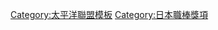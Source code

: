 {{Navbox
|bodyclass=hlist

|name = 太平洋聯盟最優秀防禦率
|title = [[太平洋聯盟]][[日本職棒防禦率王|最優秀防禦率]]
|basestyle = background-color:#8ce
|state = <includeonly>collapsed</includeonly>
|group1 = 1950年代
|list1 = 
*50 [[荒卷淳]]
*51 [[柚木進]]
*52 [[柚木進]]
*53 [[川崎徳次]]
*54 [[宅和本司]]
*55 [[中川隆]]
*56 [[稻尾和久]]
*57 [[稻尾和久]]
*58 [[稻尾和久]]
*59 [[杉浦忠]]
|group2 = 1960年代
|list2 = 
*60 [[小野正一]]
*61 [[稻尾和久]]
*62 [[久保田治]]
*63 [[久保征弘]]
*64 [[妻島芳郎]]
*65 [[三浦清弘]]
*66 [[稻尾和久]]
*67 [[足立光宏]]
*68 [[皆川睦雄|皆川睦男]]
*69 [[木樽正明]]
|group3 = 1970年代
|list3 = 
*70 [[佐藤道郎]]
*71 [[山田久志]]
*72 [[清俊彦]]
*73 [[米田哲也]]
*74 [[佐藤道郎]]
*75 [[村田兆治]]
*76 [[村田兆治]]
*77 [[山田久志]]
*78 [[鈴木啓示]]
*79 [[山口哲治]]
|group4 = 1980年代
|list4 = 
*80 [[木田勇]]
*81 [[岡部憲章]]
*82 [[高橋里志]]
*83 [[東尾修]]
*84 [[今井雄太郎]]
*85 [[工藤公康]]
*86 [[佐藤義則]]
*87 [[工藤公康]]
*88 [[河野博文]]
*89 [[村田兆治]]
|group5 = 1990年代
|list5 = 
*90 [[野茂英雄]]
*91 [[渡邊智男]]
*92 [[赤堀元之]]
*93 [[工藤公康]]
*94 [[新谷博]]
*95 [[伊良部秀輝]]
*96 [[伊良部秀輝]]
*97 [[小宮山悟]]
*98 [[金村曉]]
*99 [[工藤公康]]
|group6 = 2000年代
|list6 = 
*00 [[戎信行]]
*01 [[Nathan Minchey]]
*02 [[金田政彦]]
*03 [[齊藤和巳]], [[松坂大輔]]
*04 [[松坂大輔]]
*05 [[杉内俊哉]]
*06 [[齊藤和巳]]
*07 [[成瀨善久]]
*08 [[岩隈久志]]
*09 [[達比修有]]
|group7 = 2010年代
|list7 = 
*10 [[達比修有]]
*11 [[田中將大]]
*12 [[吉川光夫]]
*13 [[田中將大]]
*14 [[金子弌大]]
*15 [[大谷翔平]]
*16 [[石川步]]
*17 [[菊池雄星]]
*18 [[岸孝之]]
*19 [[山本由伸]]
|group8 = 2020年代
|list8 = 
*20 [[千賀滉大]]
*21 [[山本由伸]]
}}<noinclude>
[[Category:太平洋聯盟模板]]
[[Category:日本職棒獎項]] 
</noinclude>